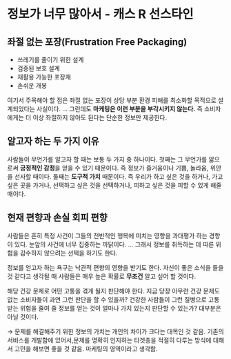 # 정보가 너무 많아서 - 캐스 R 선스타인

## 좌절 없는 포장(Frustration Free Packaging)

- 쓰레기를 줄이기 위한 설계
- 검증된 보호 설계
- 재활용 가능한 포장재
- 손쉬운 개봉

여기서 주목해야 할 점은 좌절 없는 포장이 상당 부분 환경 피해를 최소화할 목적으로 설계되었다는 사실이다. … 그런데도 **마케팅은 이런 부분을 부각시키지 않는다.** 즉 소비자에게는 더 이상 좌절하지 않아도 된다는 단순한 정보만 제공한다.

## 알고자 하는 두 가지 이유

사람들이 무언가를 알고자 할 때는 보통 두 가지 중 하나이다. 첫째는 그 무언가를 앎으로써 **긍정적인 감정**을 얻을 수 있기 때문이다. 즉 정보가 즐거움이나 기쁨, 놀라움, 위안을 선사할 때이다. 둘째는 **도구적 가치** 때문이다. 즉 우리가 하고 싶은 것을 하거나, 가고 싶은 곳을 가거나, 선택하고 싶은 것을 선택하거나, 피하고 싶은 것을 피할 수 있게 해줄 때이다.

## 현재 편향과 손실 회피 편향

사람들은 흔히 특정 사건이 그들의 전반적인 행복에 미치는 영향을 과대평가 하는 경향이 있다. 눈앞의 사건에 너무 집중하는 까닭이다. … 그래서 정보를 취득하는 데 따른 위험을 감수하지 않으려는 선택을 하기도 한다.

정보를 얻고자 하는 욕구는 낙관적 편향의 영향을 받기도 한다. 자신이 좋은 소식을 들을 것 같다고 생각될 때 사람들은 매우 높은 확률로 **무조건** 알고 싶어 할 것이다.

해당 건강 문제로 어떤 고통을 겪게 될지 판단해야 한다. 지금 당장 아무런 건강 문제도 없는 소비자들이 과연 그런 판단을 할 수 있을까? 건강한 사람들이 그런 질병으로 고통받는 위험을 줄여 줄 정보를 얻는 것이 얼마나 가치 있는지 판단할 수 있는가? 대부분은 아닐 것이다.

→ 문제를 해결해주기 위한 정보의 가치는 개인의 차이가 크다는 대목인 것 같음. 기존의 서비스를 개발함에 있어서,문제를 명확히 인지하는 타겟층을 적절히 다루는 방식에 대해서 고민을 해보면 좋을 것 같음. 마케팅의 영역이라고 생각함.
